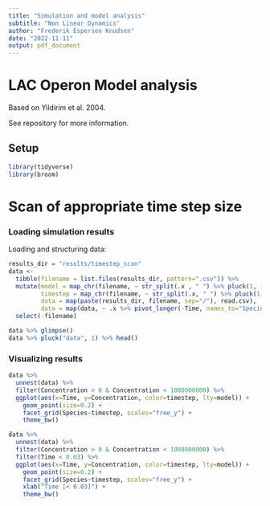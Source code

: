 ```yaml
---
title: "Simulation and model analysis"
subtitle: "Non Linear Dynamics"
author: "Frederik Espersen Knudsen"
date: "2022-11-11"
output: pdf_document
---
```


# LAC Operon Model analysis
Based on Yildirim et al. 2004.  

See repository for more information.  

## Setup

```r
library(tidyverse)
library(broom)
```
  
\newpage  
# Scan of appropriate time step size
### Loading simulation results
Loading and structuring data:
```r
results_dir = "results/timestep_scan"
data <-
  tibble(filename = list.files(results_dir, pattern=".csv")) %>%
  mutate(model = map_chr(filename, ~ str_split(.x , " ") %>% pluck(1, 1)),
         timestep = map_chr(filename, ~ str_split(.x, " ") %>% pluck(1, 2) %>% str_split("=") %>% pluck(1, 2)),
         data = map(paste(results_dir, filename, sep="/"), read.csv),
         data = map(data, ~ .x %>% pivot_longer(-Time, names_to="Species", values_to="Concentration"))) %>%
  select(-filename)

data %>% glimpse()
data %>% pluck("data", 1) %>% head()
```

###  Visualizing results
```r
data %>%
  unnest(data) %>% 
  filter(Concentration > 0 & Concentration < 1000000000) %>%
  ggplot(aes(x=Time, y=Concentration, color=timestep, lty=model)) +
    geom_point(size=0.2) +
    facet_grid(Species~timestep, scales="free_y") +
    theme_bw()

data %>%
  unnest(data) %>% 
  filter(Concentration > 0 & Concentration < 1000000000) %>%
  filter(Time < 0.03) %>%
  ggplot(aes(x=Time, y=Concentration, color=timestep, lty=model)) +
    geom_point(size=0.2) +
    facet_grid(Species~timestep, scales="free_y") +
    xlab("Time [< 0.03]") +
    theme_bw()
```
